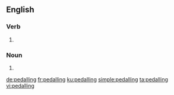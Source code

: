 ==English==

===Verb===
{{head|en|present participle}}

# {{label|en|British}} {{present participle of|pedal|lang=en|nocat=1}}

===Noun===
{{en-noun}}

# {{alt form|pedaling|lang=en}}

[[de:pedalling]]
[[fr:pedalling]]
[[ku:pedalling]]
[[simple:pedalling]]
[[ta:pedalling]]
[[vi:pedalling]]